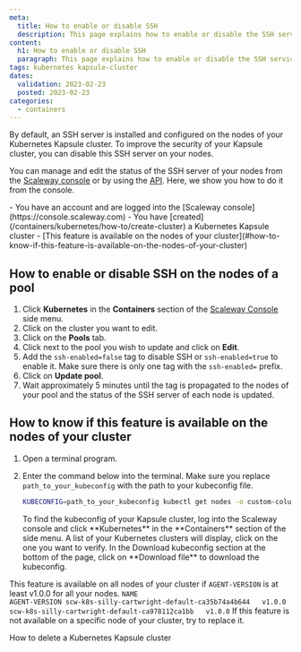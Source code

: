 ```yaml
---
meta:
  title: How to enable or disable SSH
  description: This page explains how to enable or disable the SSH service in your nodes
content:
  h1: How to enable or disable SSH
  paragraph: This page explains how to enable or disable the SSH service in your nodes
tags: kubernetes kapsule-cluster
dates:
  validation: 2023-02-23
  posted: 2023-02-23
categories:
  - containers
---
```


By default, an SSH server is installed and configured on the nodes of your Kubernetes Kapsule cluster.
To improve the security of your Kapsule cluster, you can disable this SSH server on your nodes.

You can manage and edit the status of the SSH server of your nodes from the [Scaleway console](https://console.scaleway.com) or by using the [API](https://developers.scaleway.com/en/).
Here, we show you how to do it from the console.

<Macro id="iam-requirements" />

<Message type="requirement">
  - You have an account and are logged into the [Scaleway console](https://console.scaleway.com)
  - You have [created](/containers/kubernetes/how-to/create-cluster) a Kubernetes Kapsule cluster
  - [This feature is available on the nodes of your cluster](#how-to-know-if-this-feature-is-available-on-the-nodes-of-your-cluster)
</Message>

## How to enable or disable SSH on the nodes of a pool

1. Click **Kubernetes** in the **Containers** section of the [Scaleway Console](https://console.scaleway.com) side menu.
2. Click on the cluster you want to edit.
3. Click on the **Pools** tab.
   <Lightbox src="scaleway-kapsule_pools.webp" alt="" />
4. Click <Icon name="more" /> next to the pool you wish to update and click on **Edit**.
5. Add the `ssh-enabled=false` tag to disable SSH or `ssh-enabled=true` to enable it. Make sure there is only one tag with the `ssh-enabled=` prefix.
6. Click on **Update pool**.
7. Wait approximately 5 minutes until the tag is propagated to the nodes of your pool and the status of the SSH server of each node is updated.

## How to know if this feature is available on the nodes of your cluster

1. Open a terminal program.
2. Enter the command below into the terminal. Make sure you replace `path_to_your_kubeconfig` with the path to your kubeconfig file.
    ```bash
    KUBECONFIG=path_to_your_kubeconfig kubectl get nodes -o custom-columns=NAME:.metadata.name,"AGENT-VERSION":".metadata.annotations.k8s\.scaleway\.com/agent-version"
    ```

    <Message type="tip">
      To find the kubeconfig of your Kapsule cluster, log into the Scaleway console and click **Kubernetes** in the **Containers** section of the side menu.
      A list of your Kubernetes clusters will display, click on the one you want to verify. In the Download kubeconfig section at the bottom of the page, click on **Download file** to download the kubeconfig.
    </Message>

This feature is available on all nodes of your cluster if `AGENT-VERSION` is at least v1.0.0 for all your nodes.
    ```
    NAME                                             AGENT-VERSION
    scw-k8s-silly-cartwright-default-ca35b74a4b644   v1.0.0
    scw-k8s-silly-cartwright-default-ca978112ca1bb   v1.0.0
    ```
    <Message type="tip">
      If this feature is not available on a specific node of your cluster, try to replace it.
    </Message>

<Navigation title="See Also">
  <PreviousButton to="/containers/kubernetes/how-to/delete-cluster/">How to delete a Kubernetes Kapsule cluster</PreviousButton>
</Navigation>
